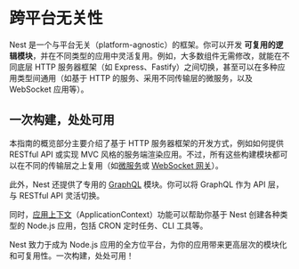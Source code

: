 # 跨平台无关性

Nest 是一个与平台无关（platform-agnostic）的框架。你可以开发 **可复用的逻辑模块**，并在不同类型的应用中灵活复用。例如，大多数组件无需修改，就能在不同底层 HTTP 服务器框架（如 Express、Fastify）之间切换，甚至可以在多种应用类型间通用（如基于 HTTP 的服务、采用不同传输层的微服务，以及 WebSocket 应用等）。

## 一次构建，处处可用

本指南的概览部分主要介绍了基于 HTTP 服务器框架的开发方式，例如如何提供 RESTful API 或实现 MVC 风格的服务端渲染应用。不过，所有这些构建模块都可以在不同的传输层之上复用（如[微服务](/microservices/basics)或 [WebSocket 网关](/websockets/gateways)）。

此外，Nest 还提供了专用的 [GraphQL](/graphql/quick-start) 模块。你可以将 GraphQL 作为 API 层，与 RESTful API 灵活切换。

同时，[应用上下文](/application-context)（ApplicationContext）功能可以帮助你基于 Nest 创建各种类型的 Node.js 应用，包括 CRON 定时任务、CLI 工具等。

Nest 致力于成为 Node.js 应用的全方位平台，为你的应用带来更高层次的模块化和可复用性。一次构建，处处可用！
